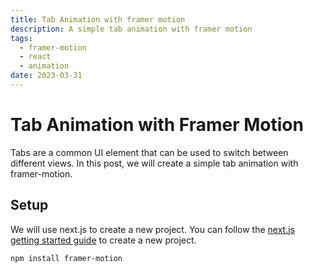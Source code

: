 ```yaml
---
title: Tab Animation with framer motion
description: A simple tab animation with framer motion
tags:
  - framer-motion
  - react
  - animation
date: 2023-03-31
---
```


# Tab Animation with Framer Motion

Tabs are a common UI element that can be used to switch between different views. In this post, we will create a simple tab animation with framer-motion.

## Setup

We will use next.js to create a new project. You can follow the [next.js getting started guide](https://nextjs.org/docs/getting-started) to create a new project.

```bash
npm install framer-motion
````
